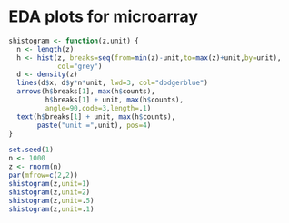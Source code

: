 # EDA plots for microarray

```r
shistogram <- function(z,unit) {
  n <- length(z)
  h <- hist(z, breaks=seq(from=min(z)-unit,to=max(z)+unit,by=unit),
            col="grey")
  d <- density(z)
  lines(d$x, d$y*n*unit, lwd=3, col="dodgerblue")
  arrows(h$breaks[1], max(h$counts), 
         h$breaks[1] + unit, max(h$counts),
         angle=90,code=3,length=.1)
  text(h$breaks[1] + unit, max(h$counts),
       paste("unit =",unit), pos=4)
}
```

```r
set.seed(1)
n <- 1000
z <- rnorm(n)
par(mfrow=c(2,2))
shistogram(z,unit=1)
shistogram(z,unit=2)
shistogram(z,unit=.5)
shistogram(z,unit=.1)
```
